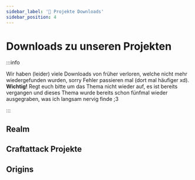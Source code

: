 ```yaml
---
sidebar_label: '🎉 Projekte Downloads'
sidebar_position: 4
---
```



# Downloads zu unseren Projekten

:::info

Wir haben (leider) viele Downloads von früher verloren, welche nicht mehr wiedergefunden wurden, sorry Fehler passieren mal (dort mal häufiger xd). **Wichtig!** Regt euch bitte um das Thema nicht wieder auf, es ist bereits vergangen und dieses Thema wurde bereits schon fünfmal wieder ausgegraben, was ich langsam nervig finde ;3

:::



## Realm

<PlaygroundCardsRow />


## Craftattack Projekte

<PlaygroundCardsRows />


## Origins

<PlaygroundCardsRowss />
